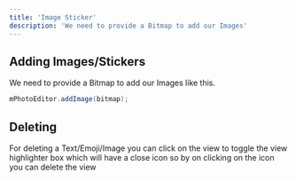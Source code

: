```yaml
---
title: 'Image Sticker'
description: 'We need to provide a Bitmap to add our Images'
---
```


## Adding Images/Stickers
We need to provide a Bitmap to add our Images like this.
```java
mPhotoEditor.addImage(bitmap);
```

## Deleting
For deleting a Text/Emoji/Image you can click on the view to toggle the view highlighter box which will have a close icon so by on clicking on the icon you can delete the view
